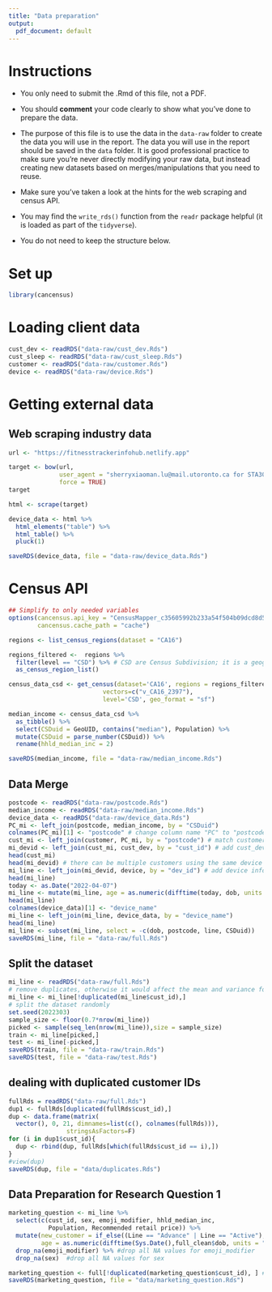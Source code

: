 ```yaml
---
title: "Data preparation"
output:
  pdf_document: default
---
```


# Instructions

- You only need to submit the .Rmd of this file, not a PDF.

- You should __comment__ your code clearly to show what you've done to prepare the data.

- The purpose of this file is to use the data in the `data-raw` folder to create the data you will use in the report. The data you will use in the report should be saved in the `data` folder. It is good professional practice to make sure you're never directly modifying your raw data, but instead creating new datasets based on merges/manipulations that you need to reuse.

- Make sure you've taken a look at the hints for the web scraping and census API. 

- You may find the `write_rds()` function from the `readr` package helpful (it is loaded as part of the `tidyverse`).

- You do not need to keep the structure below.

# Set up

```r
library(cancensus)
```

# Loading client data

```r
cust_dev <- readRDS("data-raw/cust_dev.Rds")
cust_sleep <- readRDS("data-raw/cust_sleep.Rds")
customer <- readRDS("data-raw/customer.Rds")
device <- readRDS("data-raw/device.Rds")
```

# Getting external data

## Web scraping industry data

```r
url <- "https://fitnesstrackerinfohub.netlify.app"

target <- bow(url,
              user_agent = "sherryxiaoman.lu@mail.utoronto.ca for STA303/1002 final project",
              force = TRUE)
target

html <- scrape(target)

device_data <- html %>% 
  html_elements("table") %>% 
  html_table() %>% 
  pluck(1)

saveRDS(device_data, file = "data-raw/device_data.Rds")
```

# Census API

```r
## Simplify to only needed variables
options(cancensus.api_key = "CensusMapper_c35605992b233a54f504b09dcd8d5687",
        cancensus.cache_path = "cache")

regions <- list_census_regions(dataset = "CA16")

regions_filtered <-  regions %>% 
  filter(level == "CSD") %>% # CSD are Census Subdivision; it is a geographic level
  as_census_region_list()

census_data_csd <- get_census(dataset='CA16', regions = regions_filtered,
                          vectors=c("v_CA16_2397"),
                          level='CSD', geo_format = "sf")

median_income <- census_data_csd %>% 
  as_tibble() %>% 
  select(CSDuid = GeoUID, contains("median"), Population) %>% 
  mutate(CSDuid = parse_number(CSDuid)) %>% 
  rename(hhld_median_inc = 2)

saveRDS(median_income, file = "data-raw/median_income.Rds")
```

## Data Merge
```r
postcode <- readRDS("data-raw/postcode.Rds")
median_income <- readRDS("data-raw/median_income.Rds")
device_data <- readRDS("data-raw/device_data.Rds")
PC_mi <- left_join(postcode, median_income, by = "CSDuid")
colnames(PC_mi)[1] <- "postcode" # change column name "PC" to "postcode" to allow the left_join between customer and PC_mi
cust_mi <- left_join(customer, PC_mi, by = "postcode") # match customers to their geographical median income
mi_devid <- left_join(cust_mi, cust_dev, by = "cust_id") # add cust_dev to the data frame
head(cust_mi)
head(mi_devid) # there can be multiple customers using the same device
mi_line <- left_join(mi_devid, device, by = "dev_id") # add device information to the data frame
head(mi_line)
today <- as.Date("2022-04-07")
mi_line <- mutate(mi_line, age = as.numeric(difftime(today, dob, units = "weeks"))/52.25)
head(mi_line)
colnames(device_data)[1] <- "device_name" 
mi_line <- left_join(mi_line, device_data, by = "device_name")
head(mi_line)
mi_line <- subset(mi_line, select = -c(dob, postcode, line, CSDuid))
saveRDS(mi_line, file = "data-raw/full.Rds")
```
## Split the dataset
```r
mi_line <- readRDS("data-raw/full.Rds")
# remove duplicates, otherwise it would affect the mean and variance for different groups
mi_line <- mi_line[!duplicated(mi_line$cust_id),]
# split the dataset randomly
set.seed(2022303)
sample_size <- floor(0.7*nrow(mi_line))
picked <- sample(seq_len(nrow(mi_line)),size = sample_size)
train <- mi_line[picked,]
test <- mi_line[-picked,]
saveRDS(train, file = "data-raw/train.Rds")
saveRDS(test, file = "data-raw/test.Rds")
```

## dealing with duplicated customer IDs
```r
fullRds = readRDS("data-raw/full.Rds")
dup1 <- fullRds[duplicated(fullRds$cust_id),]
dup <- data.frame(matrix(
  vector(), 0, 21, dimnames=list(c(), colnames(fullRds))),
                stringsAsFactors=F)
for (i in dup1$cust_id){
  dup <- rbind(dup, fullRds[which(fullRds$cust_id == i),])
}
#view(dup)
saveRDS(dup, file = "data/duplicates.Rds")
```

## Data Preparation for Research Question 1
```r
marketing_question <- mi_line %>%
  select(c(cust_id, sex, emoji_modifier, hhld_median_inc, 
           Population, Recommended retail price)) %>%
  mutate(new_customer = if_else((Line == "Advance" | Line == "Active"), 1, 0), #create categorical to see who is a new customer
         age = as.numeric(difftime(Sys.Date(),full_clean$dob, units = "weeks"))/52.25) %>% #create an age column of the customer
  drop_na(emoji_modifier) %>% #drop all NA values for emoji_modifier
  drop_na(sex)  #drop all NA values for sex

marketing_question <- full[!duplicated(marketing_question$cust_id), ] # remove all duplicates, as there were multiple purchases per single customer (at different locations, violates independence of observations)
saveRDS(marketing_question, file = "data/marketing_question.Rds")
```
